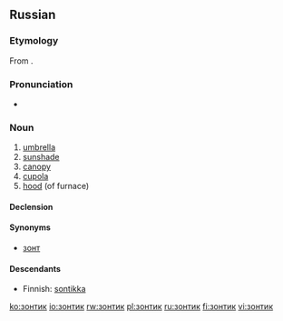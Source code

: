 ==Russian==

===Etymology===
From {{etyl|nl|ru}} {{term|zonnedek||cover from sun|lang=nl}}.

===Pronunciation===
*{{audio|Ru-зонтик.ogg|audio}}

===Noun===
{{infl|ru|noun|tr=zóntik|g=m}}

#[[umbrella]]
#[[sunshade]]
#[[canopy]]
#[[cupola]]
#[[hood]] (of furnace)

====Declension====
{{ru-noun1|зо́нтик|зо́нтики
|зо́нтика|зо́нтиков
|зо́нтику|зо́нтикам
|зо́нтик|зо́нтики
|зо́нтиком|зо́нтиками
|о зо́нтике|о зо́нтиках}}

====Synonyms====
*[[зонт]]

====Descendants====
* Finnish: [[sontikka]]

[[ko:зонтик]]
[[io:зонтик]]
[[rw:зонтик]]
[[pl:зонтик]]
[[ru:зонтик]]
[[fi:зонтик]]
[[vi:зонтик]]